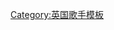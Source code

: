 {{Navbox musical artist
| name       = Zayn Malik
| title      = [[贊恩·馬利克]]
| state      = {{{state|collapsed}}}
| listclass  = hlist
| background = solo_singer

| group1 = 录音室专辑
| list1  = 
* 《[[心解密]]》
* 《[[伊卡洛斯墜落]]》

| group2 = 單曲
| list2  = 
* {{单双书号转换|[[枕邊情話]]}}
* {{单双书号转换|[[心甘情願 (歌曲)|心甘情願]]}}
* {{单双书号转换|[[錯的徹底]]}}
* {{单双书号转换|{{le|Still Got Time}}}}
* {{单双书号转换|{{le|讓我愛你 (贊恩·馬利克歌曲)|Let Me (Zayn song)|讓我愛你}}}}
* {{单双书号转换|{{le|大娛樂家 (贊恩·馬利克歌曲)|Entertainer (Zayn song)|大娛樂家}}}}
* {{单双书号转换|{{le|興奮劑 (贊恩·馬利克歌曲)|Sour Diesel (song)|興奮劑}}}}
* {{单双书号转换|{{le|愛得太多|Too Much (Zayn song)|愛得太多}}}}
* {{单双书号转换|{{le|手指 (歌曲)|Fingers (song)|手指}}}}
* {{单双书号转换|{{le|愛已熄滅|No Candle No Light}}}}
* {{单双书号转换|{{le|Trampoline (Shaed song)|Trampoline (Shaed song)|Trampoline (Remix)}}}}
* {{单双书号转换|{{le|Flames (R3hab, Zayn and Jungleboi song)|Flames (R3hab, Zayn and Jungleboi song)|Flames}}}}

| group3 = 合作單曲
| list3 =
* {{单双书号转换|[[Back to Sleep (歌曲)#混音版本|Back to Sleep]]}}
* {{单双书号转换|[[Cruel (Snakehips歌曲)|Cruel]]}}
* {{单双书号转换|[[Freedun]]}}
* {{单双书号转换|[[無愛不活]]}}
* {{单双书号转换|[[夜以繼日 (贊恩·馬利克歌曲)|夜以繼日]]}}

| group4 = 宣傳單曲
| list4  = 
* {{单双书号转换|[[因為妳]]}}
* {{单双书号转换|[[在妳面前]]}}

| group5 = 其它歌曲
| list5 =
* {{单双书号转换|[[她 (贊恩歌曲)|她]]}}
* {{单双书号转换|[[青春正好]]}}

| group6 = 相關條目
| list6  = 
* [[1世代]]

}}<noinclude>
{{collapsible option}}
{{DEFAULTSORT:Malik, Zayn}}
[[Category:英国歌手模板]]
</noinclude>